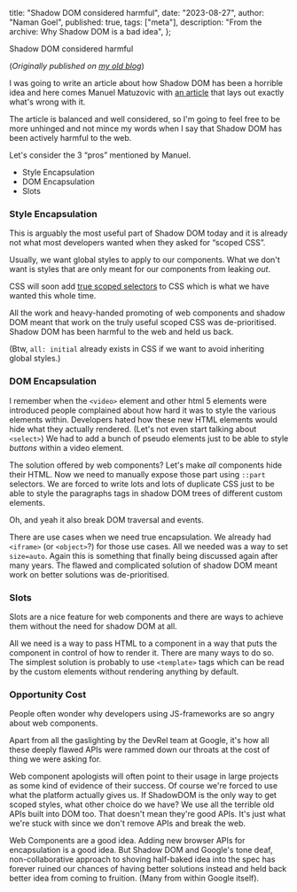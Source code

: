   title: "Shadow DOM considered harmful",
  date: "2023-08-27",
  author: "Naman Goel",
  published: true,
  tags: ["meta"],
  description: "From the archive: Why Shadow DOM is a bad idea",
};


<Container href="https://naman34.svbtle.com/shadow-dom-considered-harmful">
  <Word scale={122}>Shadow</Word>
  <Word scale={63}>DOM</Word>
  <Word scale={168}>considered</Word>
  <Word scale={128}>harmful</Word>
</Container>

(_Originally published on [my old blog](https://naman34.svbtle.com/shadow-dom-considered-harmful)_)

I was going to write an article about how Shadow DOM has been a horrible idea and here comes Manuel Matuzovic with [an article](https://www.matuzo.at/blog/2023/pros-and-cons-of-shadow-dom/) that lays out exactly what's wrong with it.

The article is balanced and well considered, so I'm going to feel free to be more unhinged and not mince my words when I say that Shadow DOM has been actively harmful to the web.

Let's consider the 3 “pros” mentioned by Manuel.

- Style Encapsulation
- DOM Encapsulation
- Slots

### Style Encapsulation

This is arguably the most useful part of Shadow DOM today and it is already not what most developers wanted when they asked for “scoped CSS”.

Usually, we want global styles to apply to our components. What we don't want is styles that are only meant for our components from leaking _out_.

CSS will soon add [true scoped selectors](https://www.bram.us/2023/08/22/a-quick-introduction-to-css-scope/) to CSS which is what we have wanted this whole time.

All the work and heavy-handed promoting of web components and shadow DOM meant that work on the truly useful scoped CSS was de-prioritised. Shadow DOM has been harmful to the web and held us back.

(Btw, `all: initial` already exists in CSS if we want to avoid inheriting global styles.)

### DOM Encapsulation

I remember when the `<video>` element and other html 5 elements were introduced people complained about how hard it was to style the various elements within.
Developers hated how these new HTML elements would hide what they actually rendered. (Let's not even start talking about `<select>`)
We had to add a bunch of pseudo elements just to be able to style _buttons_ within a video element.

The solution offered by web components? Let's make _all_ components hide their HTML. Now we need to manually expose those part using `::part` selectors. We are forced to write lots and lots of duplicate CSS just to be able to style the paragraphs tags in shadow DOM trees of different custom elements.

Oh, and yeah it also break DOM traversal and events.

There are use cases when we need true encapsulation. We already had `<iframe>` (or `<object>`?) for those use cases. All we needed was a way to set `size=auto`. Again this is something that finally being discussed again after many years. The flawed and complicated solution of shadow DOM meant work on better solutions was de-prioritised.

### Slots

Slots are a nice feature for web components and there are ways to achieve them without the need for shadow DOM at all.

All we need is a way to pass HTML to a component in a way that puts the component in control of how to render it. There are many ways to do so. The simplest solution is probably to use `<template>` tags which can be read by the custom elements without rendering anything by default.

### Opportunity Cost

People often wonder why developers using JS-frameworks are so angry about web components.

Apart from all the gaslighting by the DevRel team at Google, it's how all these deeply flawed APIs were rammed down our throats at the cost of thing we were asking for.

Web component apologists will often point to their usage in large projects as some kind of evidence of their success. Of course we're forced to use what the platform actually gives us. If ShadowDOM is the only way to get scoped styles, what other choice do we have?
We use all the terrible old APIs built into DOM too. That doesn't mean they're good APIs. It's just what we're stuck with since we don't remove APIs and break the web.

Web Components are a good idea. Adding new browser APIs for encapsulation is a good idea. But Shadow DOM and Google's tone deaf, non-collaborative approach to shoving half-baked idea into the spec has forever ruined our chances of having better solutions instead and held back better idea from coming to fruition. (Many from within Google itself).
